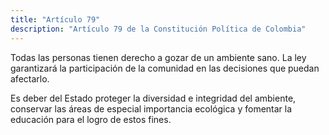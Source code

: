 ```yaml
---
title: "Artículo 79"
description: "Artículo 79 de la Constitución Política de Colombia"
---
```


Todas las personas tienen derecho a gozar de un ambiente sano. La ley garantizará la participación de la comunidad en las decisiones que puedan afectarlo.

Es deber del Estado proteger la diversidad e
integridad del ambiente, conservar las áreas de
especial importancia ecológica y fomentar la educación para el logro de estos fines.
